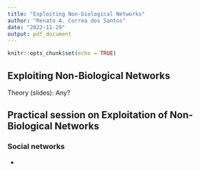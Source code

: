 ```yaml
---
title: "Exploiting Non-biological Networks"
author: "Renato A. Correa dos Santos"
date: "2022-11-29"
output: pdf_document
---
```


```r
knitr::opts_chunk$set(echo = TRUE)
```

## Exploiting Non-Biological Networks

Theory (slides): Any?




## Practical session on Exploitation of Non-Biological Networks

### Social networks

* 

